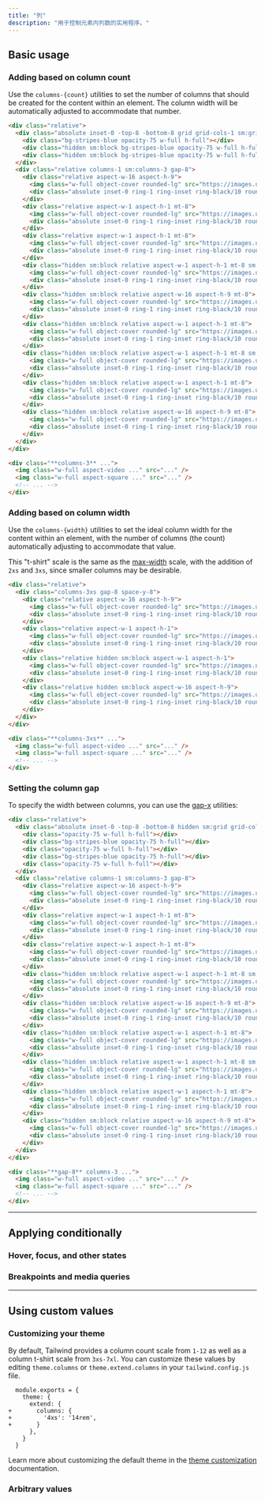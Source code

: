 ```yaml
---
title: "列"
description: "用于控制元素内列数的实用程序。"
---
```




## Basic usage

### Adding based on column count

Use the `columns-{count}` utilities to set the number of columns that should be created for the content within an element. The column width will be automatically adjusted to accommodate that number.

```html {{ example: true }}
<div class="relative">
  <div class="absolute inset-0 -top-8 -bottom-8 grid grid-cols-1 sm:grid-cols-3 gap-8">
    <div class="bg-stripes-blue opacity-75 w-full h-full"></div>
    <div class="hidden sm:block bg-stripes-blue opacity-75 w-full h-full"></div>
    <div class="hidden sm:block bg-stripes-blue opacity-75 w-full h-full"></div>
  </div>
  <div class="relative columns-1 sm:columns-3 gap-8">
    <div class="relative aspect-w-16 aspect-h-9">
      <img class="w-full object-cover rounded-lg" src="https://images.unsplash.com/photo-1454496522488-7a8e488e8606?ixlib=rb-1.2.1&ixid=MnwxMjA3fDB8MHxwaG90by1wYWdlfHx8fGVufDB8fHx8&auto=format&fit=crop&w=2952&q=80" />
      <div class="absolute inset-0 ring-1 ring-inset ring-black/10 rounded-lg"></div>
    </div>
    <div class="relative aspect-w-1 aspect-h-1 mt-8">
      <img class="w-full object-cover rounded-lg" src="https://images.unsplash.com/photo-1434394354979-a235cd36269d?ixlib=rb-1.2.1&ixid=MnwxMjA3fDB8MHxwaG90by1wYWdlfHx8fGVufDB8fHx8&auto=format&fit=crop&w=2902&q=80" />
      <div class="absolute inset-0 ring-1 ring-inset ring-black/10 rounded-lg"></div>
    </div>
    <div class="relative aspect-w-1 aspect-h-1 mt-8">
      <img class="w-full object-cover rounded-lg" src="https://images.unsplash.com/photo-1491904768633-2b7e3e7fede5?ixlib=rb-1.2.1&ixid=MnwxMjA3fDB8MHxwaG90by1wYWdlfHx8fGVufDB8fHx8&auto=format&fit=crop&w=3131&q=80" />
      <div class="absolute inset-0 ring-1 ring-inset ring-black/10 rounded-lg"></div>
    </div>
    <div class="hidden sm:block relative aspect-w-1 aspect-h-1 mt-8 sm:mt-0">
      <img class="w-full object-cover rounded-lg" src="https://images.unsplash.com/photo-1463288889890-a56b2853c40f?ixlib=rb-1.2.1&ixid=MnwxMjA3fDB8MHxwaG90by1wYWdlfHx8fGVufDB8fHx8&auto=format&fit=crop&w=3132&q=80" />
      <div class="absolute inset-0 ring-1 ring-inset ring-black/10 rounded-lg"></div>
    </div>
    <div class="hidden sm:block relative aspect-w-16 aspect-h-9 mt-8">
      <img class="w-full object-cover rounded-lg" src="https://images.unsplash.com/photo-1611605645802-c21be743c321?ixlib=rb-1.2.1&ixid=MnwxMjA3fDB8MHxwaG90by1wYWdlfHx8fGVufDB8fHx8&auto=format&fit=crop&w=2940&q=80" />
      <div class="absolute inset-0 ring-1 ring-inset ring-black/10 rounded-lg"></div>
    </div>
    <div class="hidden sm:block relative aspect-w-1 aspect-h-1 mt-8">
      <img class="w-full object-cover rounded-lg" src="https://images.unsplash.com/photo-1498603993951-8a027a8a8f84?ixlib=rb-1.2.1&ixid=MnwxMjA3fDB8MHxwaG90by1wYWdlfHx8fGVufDB8fHx8&auto=format&fit=crop&w=2936&q=80" />
      <div class="absolute inset-0 ring-1 ring-inset ring-black/10 rounded-lg"></div>
    </div>
    <div class="hidden sm:block relative aspect-w-1 aspect-h-1 mt-8 sm:mt-0">
      <img class="w-full object-cover rounded-lg" src="https://images.unsplash.com/photo-1526400473556-aac12354f3db?ixlib=rb-1.2.1&ixid=MnwxMjA3fDB8MHxwaG90by1wYWdlfHx8fGVufDB8fHx8&auto=format&fit=crop&w=2940&q=80" />
      <div class="absolute inset-0 ring-1 ring-inset ring-black/10 rounded-lg"></div>
    </div>
    <div class="hidden sm:block relative aspect-w-1 aspect-h-1 mt-8">
      <img class="w-full object-cover rounded-lg" src="https://images.unsplash.com/photo-1617369120004-4fc70312c5e6?ixlib=rb-1.2.1&ixid=MnwxMjA3fDB8MHxwaG90by1wYWdlfHx8fGVufDB8fHx8&auto=format&fit=crop&w=1587&q=80" />
      <div class="absolute inset-0 ring-1 ring-inset ring-black/10 rounded-lg"></div>
    </div>
    <div class="hidden sm:block relative aspect-w-16 aspect-h-9 mt-8">
      <img class="w-full object-cover rounded-lg" src="https://images.unsplash.com/photo-1518892096458-a169843d7f7f?ixlib=rb-1.2.1&ixid=MnwxMjA3fDB8MHxwaG90by1wYWdlfHx8fGVufDB8fHx8&auto=format&fit=crop&w=2940&q=80" />
      <div class="absolute inset-0 ring-1 ring-inset ring-black/10 rounded-lg"></div>
    </div>
  </div>
</div>
```

```html
<div class="**columns-3** ...">
  <img class="w-full aspect-video ..." src="..." />
  <img class="w-full aspect-square ..." src="..." />
  <!-- ... -->
</div>
```

### Adding based on column width

Use the `columns-{width}` utilities to set the ideal column width for the content within an element, with the number of columns (the count) automatically adjusting to accommodate that value.

This "t-shirt" scale is the same as the [max-width](/docs/max-width) scale, with the addition of `2xs` and `3xs`, since smaller columns may be desirable.

```html {{ example: { resizable: true, className: 'max-h-[800px]', hint: 'Resize the example to see the expected behaviour', hintClassName: 'hidden md:block' } }}
<div class="relative">
  <div class="columns-3xs gap-8 space-y-8">
    <div class="relative aspect-w-16 aspect-h-9">
      <img class="w-full object-cover rounded-lg" src="https://images.unsplash.com/photo-1454496522488-7a8e488e8606?ixlib=rb-1.2.1&ixid=MnwxMjA3fDB8MHxwaG90by1wYWdlfHx8fGVufDB8fHx8&auto=format&fit=crop&w=2952&q=80" />
      <div class="absolute inset-0 ring-1 ring-inset ring-black/10 rounded-lg"></div>
    </div>
    <div class="relative aspect-w-1 aspect-h-1">
      <img class="w-full object-cover rounded-lg" src="https://images.unsplash.com/photo-1434394354979-a235cd36269d?ixlib=rb-1.2.1&ixid=MnwxMjA3fDB8MHxwaG90by1wYWdlfHx8fGVufDB8fHx8&auto=format&fit=crop&w=2902&q=80" />
      <div class="absolute inset-0 ring-1 ring-inset ring-black/10 rounded-lg"></div>
    </div>
    <div class="relative hidden sm:block aspect-w-1 aspect-h-1">
      <img class="w-full object-cover rounded-lg" src="https://images.unsplash.com/photo-1491904768633-2b7e3e7fede5?ixlib=rb-1.2.1&ixid=MnwxMjA3fDB8MHxwaG90by1wYWdlfHx8fGVufDB8fHx8&auto=format&fit=crop&w=3131&q=80" />
      <div class="absolute inset-0 ring-1 ring-inset ring-black/10 rounded-lg"></div>
    </div>
    <div class="relative hidden sm:block aspect-w-16 aspect-h-9">
      <img class="w-full object-cover rounded-lg" src="https://images.unsplash.com/photo-1463288889890-a56b2853c40f?ixlib=rb-1.2.1&ixid=MnwxMjA3fDB8MHxwaG90by1wYWdlfHx8fGVufDB8fHx8&auto=format&fit=crop&w=3132&q=80" />
      <div class="absolute inset-0 ring-1 ring-inset ring-black/10 rounded-lg"></div>
    </div>
  </div>
</div>
```

```html
<div class="**columns-3xs** ...">
  <img class="w-full aspect-video ..." src="..." />
  <img class="w-full aspect-square ..." src="..." />
  <!-- ... -->
</div>
```

### Setting the column gap

To specify the width between columns, you can use the [gap-x](/docs/gap) utilities:

```html {{ example: true }}
<div class="relative">
  <div class="absolute inset-0 -top-8 -bottom-8 hidden sm:grid grid-cols-[1fr,2rem,1fr,2rem,1fr]">
    <div class="opacity-75 w-full h-full"></div>
    <div class="bg-stripes-blue opacity-75 h-full"></div>
    <div class="opacity-75 w-full h-full"></div>
    <div class="bg-stripes-blue opacity-75 h-full"></div>
    <div class="opacity-75 w-full h-full"></div>
  </div>
  <div class="relative columns-1 sm:columns-3 gap-8">
    <div class="relative aspect-w-16 aspect-h-9">
      <img class="w-full object-cover rounded-lg" src="https://images.unsplash.com/photo-1454496522488-7a8e488e8606?ixlib=rb-1.2.1&ixid=MnwxMjA3fDB8MHxwaG90by1wYWdlfHx8fGVufDB8fHx8&auto=format&fit=crop&w=2952&q=80" />
      <div class="absolute inset-0 ring-1 ring-inset ring-black/10 rounded-lg"></div>
    </div>
    <div class="relative aspect-w-1 aspect-h-1 mt-8">
      <img class="w-full object-cover rounded-lg" src="https://images.unsplash.com/photo-1434394354979-a235cd36269d?ixlib=rb-1.2.1&ixid=MnwxMjA3fDB8MHxwaG90by1wYWdlfHx8fGVufDB8fHx8&auto=format&fit=crop&w=2902&q=80" />
      <div class="absolute inset-0 ring-1 ring-inset ring-black/10 rounded-lg"></div>
    </div>
    <div class="relative aspect-w-1 aspect-h-1 mt-8">
      <img class="w-full object-cover rounded-lg" src="https://images.unsplash.com/photo-1491904768633-2b7e3e7fede5?ixlib=rb-1.2.1&ixid=MnwxMjA3fDB8MHxwaG90by1wYWdlfHx8fGVufDB8fHx8&auto=format&fit=crop&w=3131&q=80" />
      <div class="absolute inset-0 ring-1 ring-inset ring-black/10 rounded-lg"></div>
    </div>
    <div class="hidden sm:block relative aspect-w-1 aspect-h-1 mt-8 sm:mt-0">
      <img class="w-full object-cover rounded-lg" src="https://images.unsplash.com/photo-1463288889890-a56b2853c40f?ixlib=rb-1.2.1&ixid=MnwxMjA3fDB8MHxwaG90by1wYWdlfHx8fGVufDB8fHx8&auto=format&fit=crop&w=3132&q=80" />
      <div class="absolute inset-0 ring-1 ring-inset ring-black/10 rounded-lg"></div>
    </div>
    <div class="hidden sm:block relative aspect-w-16 aspect-h-9 mt-8">
      <img class="w-full object-cover rounded-lg" src="https://images.unsplash.com/photo-1611605645802-c21be743c321?ixlib=rb-1.2.1&ixid=MnwxMjA3fDB8MHxwaG90by1wYWdlfHx8fGVufDB8fHx8&auto=format&fit=crop&w=2940&q=80" />
      <div class="absolute inset-0 ring-1 ring-inset ring-black/10 rounded-lg"></div>
    </div>
    <div class="hidden sm:block relative aspect-w-1 aspect-h-1 mt-8">
      <img class="w-full object-cover rounded-lg" src="https://images.unsplash.com/photo-1498603993951-8a027a8a8f84?ixlib=rb-1.2.1&ixid=MnwxMjA3fDB8MHxwaG90by1wYWdlfHx8fGVufDB8fHx8&auto=format&fit=crop&w=2936&q=80" />
      <div class="absolute inset-0 ring-1 ring-inset ring-black/10 rounded-lg"></div>
    </div>
    <div class="hidden sm:block relative aspect-w-1 aspect-h-1 mt-8 sm:mt-0">
      <img class="w-full object-cover rounded-lg" src="https://images.unsplash.com/photo-1526400473556-aac12354f3db?ixlib=rb-1.2.1&ixid=MnwxMjA3fDB8MHxwaG90by1wYWdlfHx8fGVufDB8fHx8&auto=format&fit=crop&w=2940&q=80" />
      <div class="absolute inset-0 ring-1 ring-inset ring-black/10 rounded-lg"></div>
    </div>
    <div class="hidden sm:block relative aspect-w-1 aspect-h-1 mt-8">
      <img class="w-full object-cover rounded-lg" src="https://images.unsplash.com/photo-1617369120004-4fc70312c5e6?ixlib=rb-1.2.1&ixid=MnwxMjA3fDB8MHxwaG90by1wYWdlfHx8fGVufDB8fHx8&auto=format&fit=crop&w=1587&q=80" />
      <div class="absolute inset-0 ring-1 ring-inset ring-black/10 rounded-lg"></div>
    </div>
    <div class="hidden sm:block relative aspect-w-16 aspect-h-9 mt-8">
      <img class="w-full object-cover rounded-lg" src="https://images.unsplash.com/photo-1518892096458-a169843d7f7f?ixlib=rb-1.2.1&ixid=MnwxMjA3fDB8MHxwaG90by1wYWdlfHx8fGVufDB8fHx8&auto=format&fit=crop&w=2940&q=80" />
      <div class="absolute inset-0 ring-1 ring-inset ring-black/10 rounded-lg"></div>
    </div>
  </div>
</div>
```

```html
<div class="**gap-8** columns-3 ...">
  <img class="w-full aspect-video ..." src="..." />
  <img class="w-full aspect-square ..." src="..." />
  <!-- ... -->
</div>
```

---

## <Heading ignore>Applying conditionally</Heading>

### <Heading ignore>Hover, focus, and other states</Heading>

<HoverFocusAndOtherStates defaultClass="columns-2" featuredClass="columns-3" />

### <Heading ignore>Breakpoints and media queries</Heading>

<BreakpointsAndMediaQueries defaultClass="columns-2" featuredClass="columns-3" />

---

## Using custom values

### Customizing your theme

By default, Tailwind provides a column count scale from `1-12` as well as a column t-shirt scale from `3xs-7xl`. You can customize these values by editing `theme.columns` or `theme.extend.columns` in your `tailwind.config.js` file.

```diff-js {{ filename: 'tailwind.config.js' }}
  module.exports = {
    theme: {
      extend: {
+       columns: {
+         '4xs': '14rem',
+       }
      },
    }
  }
```

Learn more about customizing the default theme in the [theme customization](/docs/theme#customizing-the-default-theme) documentation.

### Arbitrary values

<ArbitraryValues property="columns" featuredClass="columns-[10rem]" />
